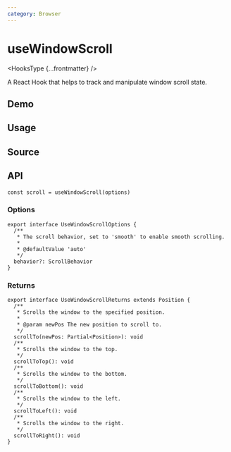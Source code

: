 ```yaml
---
category: Browser
---
```


# useWindowScroll


<HooksType {...frontmatter} />

A React Hook that helps to track and manipulate window scroll state.

## Demo


<App />

## Usage



## Source


<Source />

## API

```tsx
const scroll = useWindowScroll(options)
```

### Options

```tsx
export interface UseWindowScrollOptions {
  /**
   * The scroll behavior, set to 'smooth' to enable smooth scrolling.
   *
   * @defaultValue 'auto'
   */
  behavior?: ScrollBehavior
}
```

### Returns

```tsx
export interface UseWindowScrollReturns extends Position {
  /**
   * Scrolls the window to the specified position.
   *
   * @param newPos The new position to scroll to.
   */
  scrollTo(newPos: Partial<Position>): void
  /**
   * Scrolls the window to the top.
   */
  scrollToTop(): void
  /**
   * Scrolls the window to the bottom.
   */
  scrollToBottom(): void
  /**
   * Scrolls the window to the left.
   */
  scrollToLeft(): void
  /**
   * Scrolls the window to the right.
   */
  scrollToRight(): void
}
```
